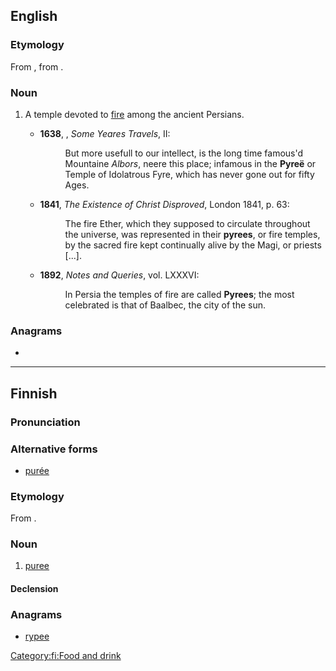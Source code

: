 ==English==

===Etymology===
From {{etyl|LL.|en}} {{m|la|pyreum}}, from {{etyl|grc|en}} {{m|grc|πυρεῖον}}.

===Noun===
{{en-noun}}

# {{lb|en|obsolete|rare}} A temple devoted to [[fire]] among the ancient Persians.
#* '''1638''', {{w|Sir Thomas Herbert, 1st Baronet|Thomas Herbert}}, ''Some Yeares Travels'', II:
#*: But more usefull to our intellect, is the long time famous'd Mountaine ''Albors'', neere this place; infamous in the '''Pyreë''' or Temple of Idolatrous Fyre, which has never gone out for fifty Ages.
#* '''1841''', ''The Existence of Christ Disproved'', London 1841, p. 63:
#*: The fire Ether, which they supposed to circulate throughout the universe, was represented in their '''pyrees''', or fire temples, by the sacred fire kept continually alive by the Magi, or priests [...].
#* '''1892''', ''Notes and Queries'', vol. LXXXVI:
#*: In Persia the temples of fire are called '''Pyrees'''; the most celebrated is that of Baalbec, the city of the sun.

===Anagrams===
* {{l|en|peery}}

----

==Finnish==

===Pronunciation===
{{IPA|/ˈpyre̞ː/|lang=fi}}

===Alternative forms===
* [[purée#Finnish|purée]]

===Etymology===
From {{etyl|fr|fi}} {{m|fr|purée}}.

===Noun===
{{fi-noun}}

# [[puree]]

====Declension====
{{fi-decl-filee|pyree|ä}}

===Anagrams===
* [[rypee#Finnish|rypee]]

[[Category:fi:Food and drink]]